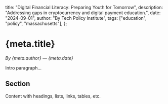   title: "Digital Financial Literacy: Preparing Youth for Tomorrow",
  description: "Addressing gaps in cryptocurrency and digital payment education.",
  date: "2024-09-01",
  author: "By Tech Policy Institute",
  tags: ["education", "policy", "massachusetts"],
};

# {meta.title}

*By {meta.author} — {meta.date}*

Intro paragraph…

## Section
Content with headings, lists, links, tables, etc.
